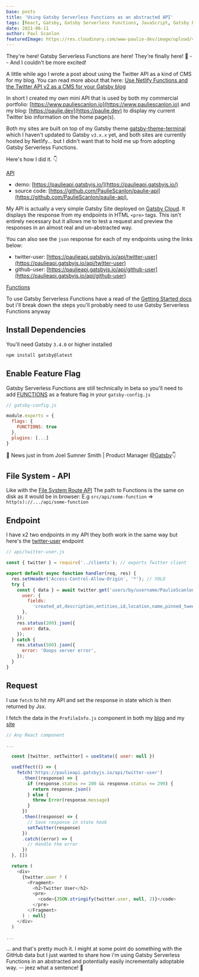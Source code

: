 ```yaml
---
base: posts
title: 'Using Gatsby Serverless Functions as an abstracted API'
tags: [React, Gatsby, Gatsby Serverless Functions, JavaScript, Gatsby Plugins]
date: 2021-06-11
author: Paul Scanlon
featuredImage: https://res.cloudinary.com/www-paulie-dev/image/upload/v1623406763/paulie.dev/2021/06/gatsby-abstracted-functions_ordai0.jpg
---
```


They're here! Gatsby Serverless Functions are here! They're finally here! 💝 -- And I couldn't be more excited!

A little while ago I wrote a post about using the Twitter API as a kind of CMS for my blog. You can read more about that
here:
[Use Netlify Functions and the Twitter API v2 as a CMS for your Gatsby blog](https://paulie.dev/posts/2020/11/gatsby-netlify-twitter/)

In short I created my own mini API that is used by both my commercial portfolio:
[https://www.pauliescanlon.io](https://www.pauliescanlon.io) and my blog: [https://paulie.dev](https://paulie.dev) to
display my current Twitter bio information on the home page(s).

Both my sites are built on top of my Gatsby theme
[gatsby-theme-terminal](https://github.com/PaulieScanlon/gatsby-theme-terminal) which I haven't updated to Gatsby
`v3.x.x` yet, and both sites are currently hosted by Netlify... but I didn't want that to hold me up from adopting
Gatsby Serverless Functions.

Here's how I did it. 👇

[API](#api)

- demo: [https://paulieapi.gatsbyjs.io/](https://paulieapi.gatsbyjs.io/)
- source code: [https://github.com/PaulieScanlon/paulie-api](https://github.com/PaulieScanlon/paulie-api),

My API is actually a very simple Gatsby Site deployed on [Gatsby Cloud](https://www.gatsbyjs.com/products/cloud/). It
displays the response from my endpoints in HTML `<pre>` tags. This isn't entirely necessary but it allows me to test a
request and preview the responses in an almost real and un-abstracted way.

You can also see the `json` response for each of my endpoints using the links below:

- twitter-user: [https://paulieapi.gatsbyjs.io/api/twitter-user](https://paulieapi.gatsbyjs.io/api/twitter-user)
- github-user: [https://paulieapi.gatsbyjs.io/api/github-user](https://paulieapi.gatsbyjs.io/api/github-user)

[Functions](#functions)

To use Gatsby Serverless Functions have a read of the
[Getting Started docs](https://www.gatsbyjs.com/docs/reference/functions/getting-started/) but i'll break down the steps
you'll probably need to use Gatsby Serverless Functions anyway

## Install Dependencies

You'll need Gatsby `3.4.0` or higher installed

```sh
npm install gatsby@latest

```

## Enable Feature Flag

Gatsby Serverless Functions are still technically in beta so you'll need to add
[FUNCTIONS](https://github.com/gatsbyjs/gatsby/discussions/30735) as a feature flag in your `gatsby-config.js`

```javascript
// gatsby-config.js

module.exports = {
  flags: {
    FUNCTIONS: true
  },
  plugins: [...]
}

```

🚨 News just in from Joel Sumner Smith | Product Manager [@Gatsby](https://twitter.com/gatsbyjs)👇

<Tweet id='https://twitter.com/jsumnersmith/status/1403333241604653056' />

## File System - API

Like with the [File System Route API](https://www.gatsbyjs.com/docs/reference/routing/file-system-route-api/) The path
to Functions is the same on disk as it would be in browser: E.g `src/api/some-function` =>
`http(s)://.../api/some-function`

## Endpoint

I have x2 two endpoints in my API they both work in the same way but here's the
[twitter-user](https://github.com/PaulieScanlon/paulie-api/blob/main/src/api/twitter-user.js) endpoint

```javascript
// api/twitter-user.js

const { twitter } = require('../clients'); // exports Twitter client

export default async function handler(req, res) {
  res.setHeader('Access-Control-Allow-Origin', '*'); // YOLO
  try {
    const { data } = await twitter.get('users/by/username/PaulieScanlon', {
      user: {
        fields:
          'created_at,description,entities,id,location,name,pinned_tweet_id,profile_image_url,protected,public_metrics,url,username,verified,withheld',
      },
    });
    res.status(200).json({
      user: data,
    });
  } catch {
    res.status(500).json({
      error: 'Ooops server error',
    });
  }
}
```

## Request

I use `fetch` to hit my API and set the response in state which is then returned by Jsx.

I fetch the data in the `ProfileInfo.js` component in both my
[blog](https://github.com/PaulieScanlon/paulie-dev-2019/blob/main/src/components/ProfileInfo/ProfileInfo.js) and my
[site](https://github.com/PaulieScanlon/pauliescanlon-2020/blob/master/src/components/ProfileInfo/ProfileInfo.js)

```javascript
// Any React component

...

  const [twitter, setTwitter] = useState({ user: null })

  useEffect(() => {
    fetch('https://paulieapi.gatsbyjs.io/api/twitter-user')
      .then((response) => {
        if (response.status >= 200 && response.status <= 299) {
          return response.json()
        } else {
          throw Error(response.message)
        }
      })
      .then((response) => {
        // Save response in state hook
        setTwitter(response)
      })
      .catch((error) => {
        // Handle the error
      })
  }, [])

  return (
    <div>
      {twitter.user ? (
        <Fragment>
          <h2>Twitter User</h2>
          <pre>
            <code>{JSON.stringify(twitter.user, null, 2)}</code>
          </pre>
        </Fragment>
      ) : null}
    </div>
  )

...

```

... and that's pretty much it. I might at some point do something with the GitHub data but I just wanted to share how
i'm using Gatsby Serverless Functions in an abstracted and potentially easily incrementally adoptable way. -- jeez what
a sentence! 🕺
